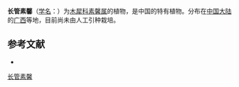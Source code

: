 {{Speciesbox
| name = 长管素馨
| status = 
| status_system = 
| image =
| genus = Jasminum
| species = longitubum
| authority = Chia ex Miao
}}

'''长管素馨'''（[[学名|学名]]：{{lang|la|''Jasminum longitubum''}}）为[[木犀科|木犀科]][[素馨属|素馨属]]的植物，是中国的特有植物。分布在[[中国大陆|中国大陆]]的[[广西|广西]]等地，目前尚未由人工引种栽培。

== 参考文献 ==
<div class="references-small">
* {{cite web| url =http://www.bioinfo.cn/db05/KmzwSpecies.php?action=view&id=13986| title =长管素馨| work =《中国高等植物数据库全库》| publisher =中国科学院微生物研究所| author =昆明植物研究所| accessdate =2009-02-24| deadurl =yes| archiveurl =https://web.archive.org/web/20160305034733/http://www.bioinfo.cn/db05/KmzwSpecies.php?action=view&id=13986| archivedate =2016-03-05}}
</div>
{{Taxonbar|from=Q15227883}}

[[Category:素馨属|长管素馨]]


{{植物小作品}}